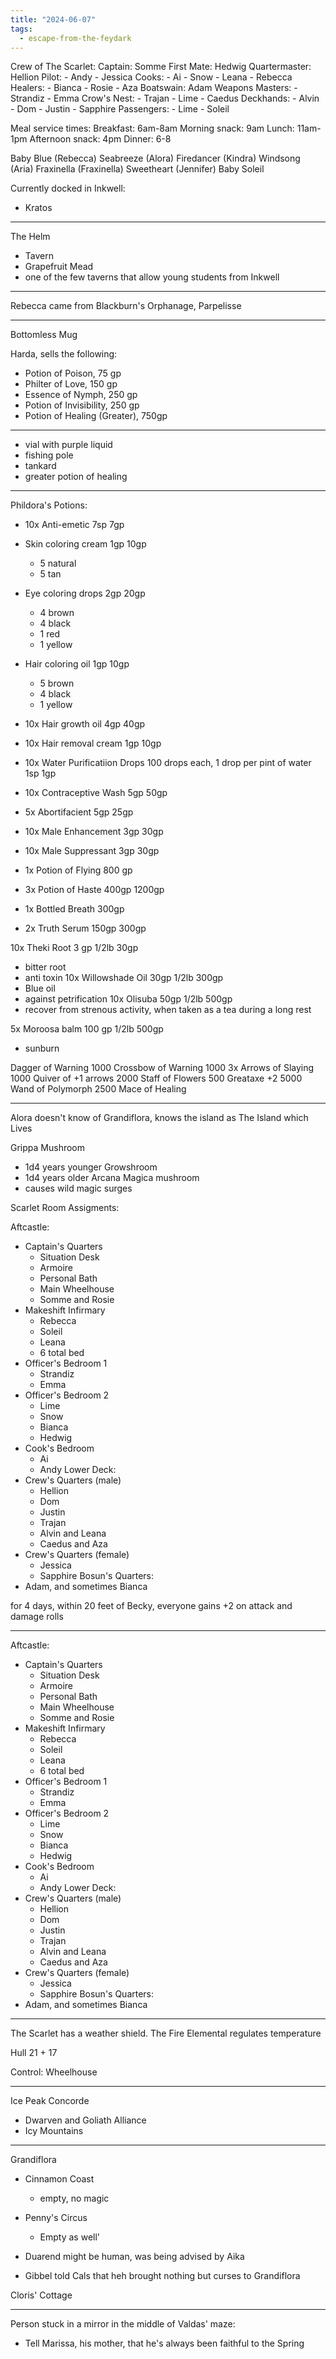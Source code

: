```yaml
---
title: "2024-06-07"
tags:
  - escape-from-the-feydark
---
```


Crew of The Scarlet: Captain: Somme First Mate: Hedwig Quartermaster: Hellion
Pilot: - Andy - Jessica Cooks: - Ai - Snow - Leana - Rebecca Healers: - Bianca -
Rosie - Aza Boatswain: Adam Weapons Masters: - Strandiz - Emma Crow's Nest: -
Trajan - Lime - Caedus Deckhands: - Alvin - Dom - Justin - Sapphire
Passengers: - Lime - Soleil

Meal service times: Breakfast: 6am-8am Morning snack: 9am Lunch: 11am-1pm
Afternoon snack: 4pm Dinner: 6-8

Baby Blue (Rebecca) Seabreeze (Alora) Firedancer (Kindra) Windsong (Aria)
Fraxinella (Fraxinella) Sweetheart (Jennifer) Baby Soleil

Currently docked in Inkwell:

* Kratos

***

The Helm

* Tavern
* Grapefruit Mead
* one of the few taverns that allow young students from Inkwell

***

Rebecca came from Blackburn's Orphanage, Parpelisse

***

Bottomless Mug

Harda, sells the following:

* Potion of Poison, 75 gp
* Philter of Love, 150 gp
* Essence of Nymph, 250 gp
* Potion of Invisibility, 250 gp
* Potion of Healing (Greater), 750gp

***

* vial with purple liquid
* fishing pole
* tankard
* greater potion of healing

***

Phildora's Potions:

* 10x Anti-emetic 7sp 7gp

* Skin coloring cream 1gp 10gp
  * 5 natural
  * 5 tan

* Eye coloring drops 2gp 20gp
  * 4 brown
  * 4 black
  * 1 red
  * 1 yellow

* Hair coloring oil 1gp 10gp
  * 5 brown
  * 4 black
  * 1 yellow

* 10x Hair growth oil 4gp 40gp

* 10x Hair removal cream 1gp 10gp

* 10x Water Purificatiion Drops 100 drops each, 1 drop per pint of water 1sp 1gp

* 10x Contraceptive Wash 5gp 50gp

* 5x Abortifacient 5gp 25gp

* 10x Male Enhancement 3gp 30gp

* 10x Male Suppressant 3gp 30gp

* 1x Potion of Flying 800 gp

* 3x Potion of Haste 400gp 1200gp

* 1x Bottled Breath 300gp

* 2x Truth Serum 150gp 300gp

10x Theki Root 3 gp 1/2lb 30gp

* bitter root
* anti toxin 10x Willowshade Oil 30gp 1/2lb 300gp
* Blue oil
* against petrification 10x Olisuba 50gp 1/2lb 500gp
* recover from strenous activity, when taken as a tea during a long rest

5x Moroosa balm 100 gp 1/2lb 500gp

* sunburn

Dagger of Warning 1000 Crossbow of Warning 1000 3x Arrows of Slaying 1000 Quiver
of +1 arrows 2000 Staff of Flowers 500 Greataxe +2 5000 Wand of Polymorph 2500
Mace of Healing

***

Alora doesn't know of Grandiflora, knows the island as The Island which Lives

Grippa Mushroom

* 1d4 years younger Growshroom
* 1d4 years older Arcana Magica mushroom
* causes wild magic surges

Scarlet Room Assigments:

Aftcastle:

* Captain's Quarters
  * Situation Desk
  * Armoire
  * Personal Bath
  * Main Wheelhouse
  * Somme and Rosie
* Makeshift Infirmary
  * Rebecca
  * Soleil
  * Leana
  * 6 total bed
* Officer's Bedroom 1
  * Strandiz
  * Emma
* Officer's Bedroom 2
  * Lime
  * Snow
  * Bianca
  * Hedwig
* Cook's Bedroom
  * Ai
  * Andy Lower Deck:
* Crew's Quarters (male)
  * Hellion
  * Dom
  * Justin
  * Trajan
  * Alvin and Leana
  * Caedus and Aza
* Crew's Quarters (female)
  * Jessica
  * Sapphire Bosun's Quarters:
* Adam, and sometimes Bianca

for 4 days, within 20 feet of Becky, everyone gains +2 on attack and damage
rolls

***

Aftcastle:

* Captain's Quarters
  * Situation Desk
  * Armoire
  * Personal Bath
  * Main Wheelhouse
  * Somme and Rosie
* Makeshift Infirmary
  * Rebecca
  * Soleil
  * Leana
  * 6 total bed
* Officer's Bedroom 1
  * Strandiz
  * Emma
* Officer's Bedroom 2
  * Lime
  * Snow
  * Bianca
  * Hedwig
* Cook's Bedroom
  * Ai
  * Andy Lower Deck:
* Crew's Quarters (male)
  * Hellion
  * Dom
  * Justin
  * Trajan
  * Alvin and Leana
  * Caedus and Aza
* Crew's Quarters (female)
  * Jessica
  * Sapphire Bosun's Quarters:
* Adam, and sometimes Bianca

***

The Scarlet has a weather shield. The Fire Elemental regulates temperature

Hull 21 + 17

Control: Wheelhouse

***

Ice Peak Concorde

* Dwarven and Goliath Alliance
* Icy Mountains

***

Grandiflora

* Cinnamon Coast
  * empty, no magic

* Penny's Circus

  * Empty as well'

* Duarend might be human, was being advised by Aika

* Gibbel told Cals that heh brought nothing but curses to Grandiflora

Cloris' Cottage

***

Person stuck in a mirror in the middle of Valdas' maze:

* Tell Marissa, his mother, that he's always been faithful to the Spring
